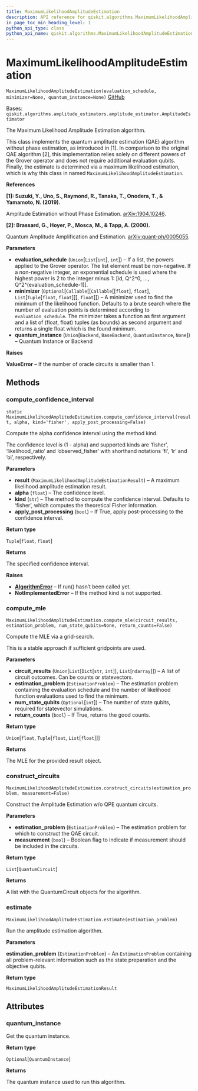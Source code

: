 ```yaml
---
title: MaximumLikelihoodAmplitudeEstimation
description: API reference for qiskit.algorithms.MaximumLikelihoodAmplitudeEstimation
in_page_toc_min_heading_level: 1
python_api_type: class
python_api_name: qiskit.algorithms.MaximumLikelihoodAmplitudeEstimation
---
```


# MaximumLikelihoodAmplitudeEstimation

<span id="qiskit.algorithms.MaximumLikelihoodAmplitudeEstimation" />

`MaximumLikelihoodAmplitudeEstimation(evaluation_schedule, minimizer=None, quantum_instance=None)` [GitHub](https://github.com/qiskit/qiskit/tree/stable/0.18/qiskit/algorithms/amplitude_estimators/mlae.py "view source code")

Bases: `qiskit.algorithms.amplitude_estimators.amplitude_estimator.AmplitudeEstimator`

The Maximum Likelihood Amplitude Estimation algorithm.

This class implements the quantum amplitude estimation (QAE) algorithm without phase estimation, as introduced in \[1]. In comparison to the original QAE algorithm \[2], this implementation relies solely on different powers of the Grover operator and does not require additional evaluation qubits. Finally, the estimate is determined via a maximum likelihood estimation, which is why this class in named `MaximumLikelihoodAmplitudeEstimation`.

**References**

**\[1]: Suzuki, Y., Uno, S., Raymond, R., Tanaka, T., Onodera, T., & Yamamoto, N. (2019).**

Amplitude Estimation without Phase Estimation. [arXiv:1904.10246](https://arxiv.org/abs/1904.10246).

**\[2]: Brassard, G., Hoyer, P., Mosca, M., & Tapp, A. (2000).**

Quantum Amplitude Amplification and Estimation. [arXiv:quant-ph/0005055](http://arxiv.org/abs/quant-ph/0005055).

**Parameters**

*   **evaluation\_schedule** (`Union`\[`List`\[`int`], `int`]) – If a list, the powers applied to the Grover operator. The list element must be non-negative. If a non-negative integer, an exponential schedule is used where the highest power is 2 to the integer minus 1: \[id, Q^2^0, …, Q^2^(evaluation\_schedule-1)].
*   **minimizer** (`Optional`\[`Callable`\[\[`Callable`\[\[`float`], `float`], `List`\[`Tuple`\[`float`, `float`]]], `float`]]) – A minimizer used to find the minimum of the likelihood function. Defaults to a brute search where the number of evaluation points is determined according to `evaluation_schedule`. The minimizer takes a function as first argument and a list of (float, float) tuples (as bounds) as second argument and returns a single float which is the found minimum.
*   **quantum\_instance** (`Union`\[`Backend`, `BaseBackend`, `QuantumInstance`, `None`]) – Quantum Instance or Backend

**Raises**

**ValueError** – If the number of oracle circuits is smaller than 1.

## Methods

### compute\_confidence\_interval

<span id="qiskit.algorithms.MaximumLikelihoodAmplitudeEstimation.compute_confidence_interval" />

`static MaximumLikelihoodAmplitudeEstimation.compute_confidence_interval(result, alpha, kind='fisher', apply_post_processing=False)`

Compute the alpha confidence interval using the method kind.

The confidence level is (1 - alpha) and supported kinds are ‘fisher’, ‘likelihood\_ratio’ and ‘observed\_fisher’ with shorthand notations ‘fi’, ‘lr’ and ‘oi’, respectively.

**Parameters**

*   **result** (`MaximumLikelihoodAmplitudeEstimationResult`) – A maximum likelihood amplitude estimation result.
*   **alpha** (`float`) – The confidence level.
*   **kind** (`str`) – The method to compute the confidence interval. Defaults to ‘fisher’, which computes the theoretical Fisher information.
*   **apply\_post\_processing** (`bool`) – If True, apply post-processing to the confidence interval.

**Return type**

`Tuple`\[`float`, `float`]

**Returns**

The specified confidence interval.

**Raises**

*   [**AlgorithmError**](qiskit.algorithms.AlgorithmError "qiskit.algorithms.AlgorithmError") – If run() hasn’t been called yet.
*   **NotImplementedError** – If the method kind is not supported.

### compute\_mle

<span id="qiskit.algorithms.MaximumLikelihoodAmplitudeEstimation.compute_mle" />

`MaximumLikelihoodAmplitudeEstimation.compute_mle(circuit_results, estimation_problem, num_state_qubits=None, return_counts=False)`

Compute the MLE via a grid-search.

This is a stable approach if sufficient gridpoints are used.

**Parameters**

*   **circuit\_results** (`Union`\[`List`\[`Dict`\[`str`, `int`]], `List`\[`ndarray`]]) – A list of circuit outcomes. Can be counts or statevectors.
*   **estimation\_problem** (`EstimationProblem`) – The estimation problem containing the evaluation schedule and the number of likelihood function evaluations used to find the minimum.
*   **num\_state\_qubits** (`Optional`\[`int`]) – The number of state qubits, required for statevector simulations.
*   **return\_counts** (`bool`) – If True, returns the good counts.

**Return type**

`Union`\[`float`, `Tuple`\[`float`, `List`\[`float`]]]

**Returns**

The MLE for the provided result object.

### construct\_circuits

<span id="qiskit.algorithms.MaximumLikelihoodAmplitudeEstimation.construct_circuits" />

`MaximumLikelihoodAmplitudeEstimation.construct_circuits(estimation_problem, measurement=False)`

Construct the Amplitude Estimation w/o QPE quantum circuits.

**Parameters**

*   **estimation\_problem** (`EstimationProblem`) – The estimation problem for which to construct the QAE circuit.
*   **measurement** (`bool`) – Boolean flag to indicate if measurement should be included in the circuits.

**Return type**

`List`\[`QuantumCircuit`]

**Returns**

A list with the QuantumCircuit objects for the algorithm.

### estimate

<span id="qiskit.algorithms.MaximumLikelihoodAmplitudeEstimation.estimate" />

`MaximumLikelihoodAmplitudeEstimation.estimate(estimation_problem)`

Run the amplitude estimation algorithm.

**Parameters**

**estimation\_problem** (`EstimationProblem`) – An `EstimationProblem` containing all problem-relevant information such as the state preparation and the objective qubits.

**Return type**

`MaximumLikelihoodAmplitudeEstimationResult`

## Attributes

<span id="qiskit.algorithms.MaximumLikelihoodAmplitudeEstimation.quantum_instance" />

### quantum\_instance

Get the quantum instance.

**Return type**

`Optional`\[`QuantumInstance`]

**Returns**

The quantum instance used to run this algorithm.

